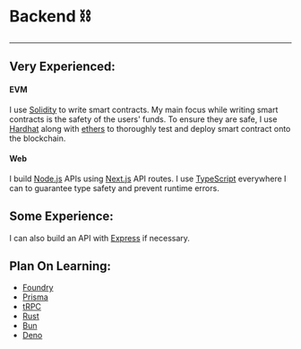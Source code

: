 # Backend ⛓

---

## Very Experienced:

#### EVM

I use [<Solidity /> Solidity](https://soliditylang.org/) to write smart contracts. My main focus while writing smart contracts is the safety of the users' funds. To ensure they are safe, I use [Hardhat](https://hardhat.org/) along with [ethers](https://ethers.org/) to thoroughly test and deploy smart contract onto the blockchain.

#### Web

I build [<Nodedotjs /> Node.js](https://nodejs.org/) APIs using [<Nextdotjs /> Next.js](https://nextjs.org/) API routes. I use [<Typescript /> TypeScript](https://www.typescriptlang.org/) everywhere I can to guarantee type safety and prevent runtime errors.

## Some Experience:

I can also build an API with [<Express /> Express](https://expressjs.com/) if necessary.

## Plan On Learning:

- [<Foundry /> Foundry](https://getfoundry.sh/)
- [<Prisma /> Prisma](https://www.prisma.io/)
- [<Trpc /> tRPC](https://trpc.io/)
- [<Rust /> Rust](https://www.rust-lang.org/)
- [<Bun /> Bun](https://bun.sh/)
- [<Deno /> Deno](https://deno.land/)
